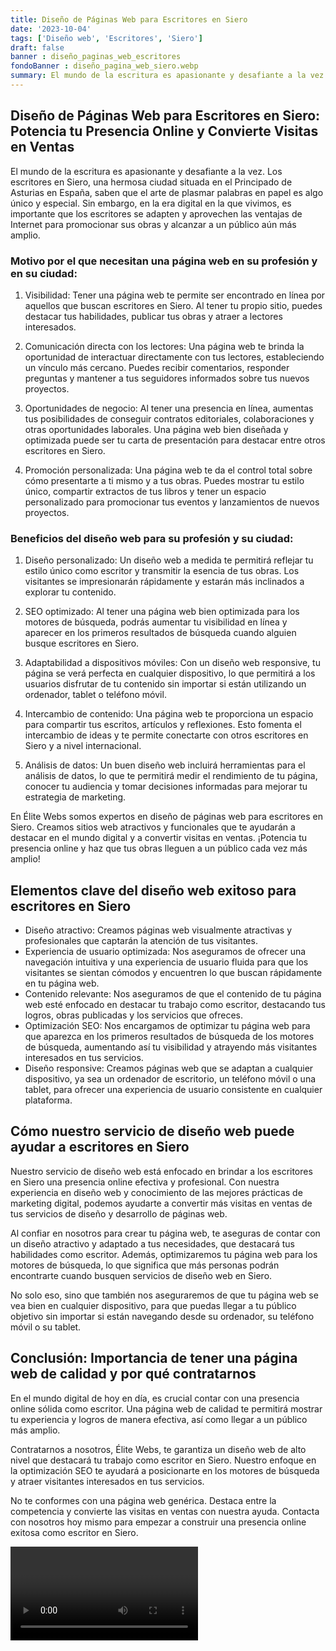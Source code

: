 ```yaml
---
title: Diseño de Páginas Web para Escritores en Siero
date: '2023-10-04'
tags: ['Diseño web', 'Escritores', 'Siero']
draft: false
banner : diseño_paginas_web_escritores
fondoBanner : diseño_pagina_web_siero.webp
summary: El mundo de la escritura es apasionante y desafiante a la vez. Los escritores en Siero, una hermosa ciudad situada en el Principado de Asturias en España, saben que el arte de plasmar palabras en papel es algo único y especial. Sin embargo, en la era digital en la que vivimos, es importante que los escritores se adapten y aprovechen las ventajas de Internet para promocionar sus obras y alcanzar a un público aún más amplio.
---
```


## Diseño de Páginas Web para Escritores en Siero: Potencia tu Presencia Online y Convierte Visitas en Ventas 

El mundo de la escritura es apasionante y desafiante a la vez. Los escritores en Siero, una hermosa ciudad situada en el Principado de Asturias en España, saben que el arte de plasmar palabras en papel es algo único y especial. Sin embargo, en la era digital en la que vivimos, es importante que los escritores se adapten y aprovechen las ventajas de Internet para promocionar sus obras y alcanzar a un público aún más amplio.

### Motivo por el que necesitan una página web en su profesión y en su ciudad:

1. Visibilidad: Tener una página web te permite ser encontrado en línea por aquellos que buscan escritores en Siero. Al tener tu propio sitio, puedes destacar tus habilidades, publicar tus obras y atraer a lectores interesados.

2. Comunicación directa con los lectores: Una página web te brinda la oportunidad de interactuar directamente con tus lectores, estableciendo un vínculo más cercano. Puedes recibir comentarios, responder preguntas y mantener a tus seguidores informados sobre tus nuevos proyectos.

3. Oportunidades de negocio: Al tener una presencia en línea, aumentas tus posibilidades de conseguir contratos editoriales, colaboraciones y otras oportunidades laborales. Una página web bien diseñada y optimizada puede ser tu carta de presentación para destacar entre otros escritores en Siero.

4. Promoción personalizada: Una página web te da el control total sobre cómo presentarte a ti mismo y a tus obras. Puedes mostrar tu estilo único, compartir extractos de tus libros y tener un espacio personalizado para promocionar tus eventos y lanzamientos de nuevos proyectos.

### Beneficios del diseño web para su profesión y su ciudad:

1. Diseño personalizado: Un diseño web a medida te permitirá reflejar tu estilo único como escritor y transmitir la esencia de tus obras. Los visitantes se impresionarán rápidamente y estarán más inclinados a explorar tu contenido.

2. SEO optimizado: Al tener una página web bien optimizada para los motores de búsqueda, podrás aumentar tu visibilidad en línea y aparecer en los primeros resultados de búsqueda cuando alguien busque escritores en Siero.

3. Adaptabilidad a dispositivos móviles: Con un diseño web responsive, tu página se verá perfecta en cualquier dispositivo, lo que permitirá a los usuarios disfrutar de tu contenido sin importar si están utilizando un ordenador, tablet o teléfono móvil.

4. Intercambio de contenido: Una página web te proporciona un espacio para compartir tus escritos, artículos y reflexiones. Esto fomenta el intercambio de ideas y te permite conectarte con otros escritores en Siero y a nivel internacional.

5. Análisis de datos: Un buen diseño web incluirá herramientas para el análisis de datos, lo que te permitirá medir el rendimiento de tu página, conocer tu audiencia y tomar decisiones informadas para mejorar tu estrategia de marketing.

En Élite Webs somos expertos en diseño de páginas web para escritores en Siero. Creamos sitios web atractivos y funcionales que te ayudarán a destacar en el mundo digital y a convertir visitas en ventas. ¡Potencia tu presencia online y haz que tus obras lleguen a un público cada vez más amplio!

<GifSeo />

<Cta />

## Elementos clave del diseño web exitoso para escritores en Siero

- Diseño atractivo: Creamos páginas web visualmente atractivas y profesionales que captarán la atención de tus visitantes.
- Experiencia de usuario optimizada: Nos aseguramos de ofrecer una navegación intuitiva y una experiencia de usuario fluida para que los visitantes se sientan cómodos y encuentren lo que buscan rápidamente en tu página web.
- Contenido relevante: Nos aseguramos de que el contenido de tu página web esté enfocado en destacar tu trabajo como escritor, destacando tus logros, obras publicadas y los servicios que ofreces.
- Optimización SEO: Nos encargamos de optimizar tu página web para que aparezca en los primeros resultados de búsqueda de los motores de búsqueda, aumentando así tu visibilidad y atrayendo más visitantes interesados en tus servicios.
- Diseño responsive: Creamos páginas web que se adaptan a cualquier dispositivo, ya sea un ordenador de escritorio, un teléfono móvil o una tablet, para ofrecer una experiencia de usuario consistente en cualquier plataforma.

## Cómo nuestro servicio de diseño web puede ayudar a escritores en Siero

Nuestro servicio de diseño web está enfocado en brindar a los escritores en Siero una presencia online efectiva y profesional. Con nuestra experiencia en diseño web y conocimiento de las mejores prácticas de marketing digital, podemos ayudarte a convertir más visitas en ventas de tus servicios de diseño y desarrollo de páginas web.

Al confiar en nosotros para crear tu página web, te aseguras de contar con un diseño atractivo y adaptado a tus necesidades, que destacará tus habilidades como escritor. Además, optimizaremos tu página web para los motores de búsqueda, lo que significa que más personas podrán encontrarte cuando busquen servicios de diseño web en Siero.

No solo eso, sino que también nos aseguraremos de que tu página web se vea bien en cualquier dispositivo, para que puedas llegar a tu público objetivo sin importar si están navegando desde su ordenador, su teléfono móvil o su tablet.

## Conclusión: Importancia de tener una página web de calidad y por qué contratarnos

En el mundo digital de hoy en día, es crucial contar con una presencia online sólida como escritor. Una página web de calidad te permitirá mostrar tu experiencia y logros de manera efectiva, así como llegar a un público más amplio.

Contratarnos a nosotros, Élite Webs, te garantiza un diseño web de alto nivel que destacará tu trabajo como escritor en Siero. Nuestro enfoque en la optimización SEO te ayudará a posicionarte en los motores de búsqueda y atraer visitantes interesados en tus servicios.

No te conformes con una página web genérica. Destaca entre la competencia y convierte las visitas en ventas con nuestra ayuda. Contacta con nosotros hoy mismo para empezar a construir una presencia online exitosa como escritor en Siero.

<Video />

<CtaBot job='Escritores' city='Siero'/>

<Gmaps query='Siero+españa+maps' />